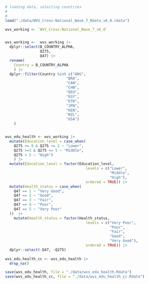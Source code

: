 ```r
# loading data, selecting countries
#
#
load("./data/WVS_Cross-National_Wave_7_Rdata_v6_0.rdata")

wvs_working <- `WVS_Cross-National_Wave_7_v6_0` 


wvs_working <-  wvs_working |> 
  dplyr::select(B_COUNTRY_ALPHA,
                Q275,
                Q47) |> 
  rename(
    Country = B_COUNTRY_ALPHA
    ) |> 
  dplyr::filter(Country %in% c("ARG",
                            "BRA",
                            "CAN",  
                            "CHN",
                            "DEU",
                            "EGY",
                            "ETH",
                            "JPN",
                            "KEN",
                            "NZL",
                            "USA")
    ) 


wvs_edu_health <- wvs_working |> 
  mutate(Education_level = case_when(
    Q275 >= 0 & Q275 <= 2 ~ "Lower",
    Q275 >=3 & Q275 <= 5 ~ "Middle",
    Q275 > 5 ~ "High")
    ) |> 
  mutate(Education_level = factor(Education_level,
                                     levels = c("Lower",
                                                "Middle",
                                                "High"), 
                                     ordered = TRUE)) |> 
  mutate(Health_status = case_when(
    Q47 == 1 ~ "Very Good",
    Q47 == 2 ~ "Good",
    Q47 == 3 ~ "Fair",
    Q47 == 4 ~ "Poor",
    Q47 == 5 ~ "Very Poor"
  ))  |> 
    mutate(Health_status = factor(Health_status,
                                     levels = c("Very Poor",
                                                "Poor",
                                                "Fair",
                                                "Good",
                                                "Very Good"),
                                     ordered = TRUE)) |> 
  dplyr::select(-Q47, -Q275)
  
wvs_edu_health_cc <- wvs_edu_health |> 
  drop_na()
```

```r
save(wvs_edu_health, file = "./data/wvs_edu_health.Rdata")
save(wvs_edu_health_cc, file = "./data/wvs_edu_health_cc.Rdata")

```
